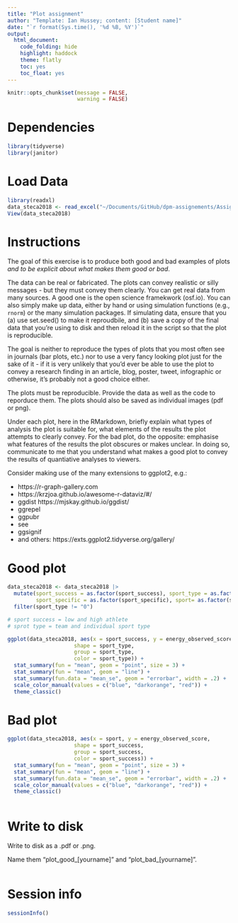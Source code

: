 ```yaml
---
title: "Plot assignment"
author: "Template: Ian Hussey; content: [Student name]"
date: "`r format(Sys.time(), '%d %B, %Y')`"
output:
  html_document:
    code_folding: hide
    highlight: haddock
    theme: flatly
    toc: yes
    toc_float: yes
---
```


```r

knitr::opts_chunk$set(message = FALSE,
                      warning = FALSE)

```

# Dependencies

```r

library(tidyverse)
library(janitor)


```

# Load Data
```r
library(readxl)
data_steca2018 <- read_excel("~/Documents/GitHub/dpm-assignements/Assignments_Meta-Science/plot_assignment/data/data_steca2018.xlsx") |> clean_names()
View(data_steca2018)


```


# Instructions

The goal of this exercise is to produce both good and bad examples of plots *and to be explicit about what makes them good or bad*. 

The data can be real or fabricated. The plots can convey realistic or silly messages - but they must convey them clearly. You can get real data from many sources. A good one is the open science framekwork (osf.io). You can also simply make up data, either by hand or using simulation functions (e.g., `rnorm`) or the many simulation packages. If simulating data, ensure that you (a) use set.seed() to make it reproudbile, and (b) save a copy of the final data that you're using to disk and then reload it in the script so that the plot is reproducible.

The goal is neither to reproduce the types of plots that you most often see in journals (bar plots, etc.) nor to use a very fancy looking plot just for the sake of it - if it is very unlikely that you'd ever be able to use the plot to convey a research finding in an article, blog, poster, tweet, infographic or otherwise, it's probably not a good choice either.

The plots must be reproducible. Provide the data as well as the code to reporduce them. The plots should also be saved as individual images (pdf or png).

Under each plot, here in the RMarkdown, briefly explain what types of analysis the plot is suitable for, what elements of the results the plot attempts to clearly convey. For the bad plot, do the opposite: emphasise what features of the results the plot obscures or makes unclear. In doing so, communicate to me that you understand what makes a good plot to convey the results of quantiative analyses to viewers.

Consider making use of the many extensions to ggplot2, e.g.:

- https://r-graph-gallery.com
- https://krzjoa.github.io/awesome-r-dataviz/#/
- ggdist https://mjskay.github.io/ggdist/
- ggrepel
- ggpubr
- see
- ggsignif
- and others: https://exts.ggplot2.tidyverse.org/gallery/

# Good plot

```r

data_steca2018 <- data_steca2018 |> 
  mutate(sport_success = as.factor(sport_success), sport_type = as.factor(sport_type),
         sport_specific = as.factor(sport_specific), sport= as.factor(sport)) |> 
  filter(sport_type != "0")

# sport success = low and high athlete
# sprot type = team and individual sport type

ggplot(data_steca2018, aes(x = sport_success, y = energy_observed_score, 
                     shape = sport_type,
                     group = sport_type,
                     color = sport_type)) +
  stat_summary(fun = "mean", geom = "point", size = 3) +
  stat_summary(fun = "mean", geom = "line") +
  stat_summary(fun.data = "mean_se", geom = "errorbar", width = .2) +
  scale_color_manual(values = c("blue", "darkorange", "red")) +
  theme_classic()


```

# Bad plot

```r

ggplot(data_steca2018, aes(x = sport, y = energy_observed_score, 
                     shape = sport_success,
                     group = sport_success,
                     color = sport_success)) +
  stat_summary(fun = "mean", geom = "point", size = 3) +
  stat_summary(fun = "mean", geom = "line") +
  stat_summary(fun.data = "mean_se", geom = "errorbar", width = .2) +
  scale_color_manual(values = c("blue", "darkorange", "red")) +
  theme_classic()



```

# Write to disk

Write to disk as a .pdf or .png.

Name them "plot_good_[yourname]" and "plot_bad_[yourname]".

```r



```

# Session info

```r

sessionInfo()

```


